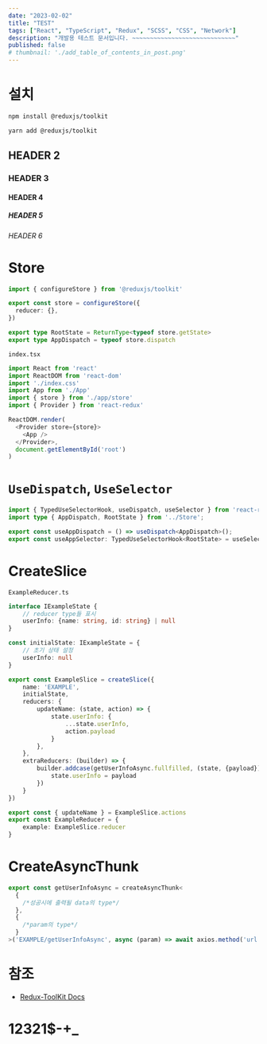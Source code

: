 ```yaml
---
date: "2023-02-02"
title: "TEST"
tags: ["React", "TypeScript", "Redux", "SCSS", "CSS", "Network"]
description: "개발용 테스트 문서입니다. ~~~~~~~~~~~~~~~~~~~~~~~~~~~~~"
published: false
# thumbnail: './add_table_of_contents_in_post.png'
---
```


# 설치

```bash
npm install @reduxjs/toolkit

yarn add @reduxjs/toolkit

```

## HEADER 2

### HEADER 3

#### HEADER 4

##### HEADER 5

###### HEADER 6

# Store

```TypeScript
import { configureStore } from '@reduxjs/toolkit'

export const store = configureStore({
  reducer: {},
})

export type RootState = ReturnType<typeof store.getState>
export type AppDispatch = typeof store.dispatch
```

`index.tsx`

```TypeScript
import React from 'react'
import ReactDOM from 'react-dom'
import './index.css'
import App from './App'
import { store } from './app/store'
import { Provider } from 'react-redux'

ReactDOM.render(
  <Provider store={store}>
    <App />
  </Provider>,
  document.getElementById('root')
)
```

# `UseDispatch`, `UseSelector`

```TypeScript
import { TypedUseSelectorHook, useDispatch, useSelector } from 'react-redux';
import type { AppDispatch, RootState } from '../Store';

export const useAppDispatch = () => useDispatch<AppDispatch>();
export const useAppSelector: TypedUseSelectorHook<RootState> = useSelector;
```

# CreateSlice

`ExampleReducer.ts`

```TypeScript
interface IExampleState {
	// reducer type들 표시
	userInfo: {name: string, id: string} | null
}

const initialState: IExampleState = {
	// 초기 상태 설정
	userInfo: null
}

export const ExampleSlice = createSlice({
	name: 'EXAMPLE',
	initialState,
	reducers: {
		updateName: (state, action) => {
			state.userInfo: {
				...state.userInfo,
				action.payload
			}
		},
	},
	extraReducers: (builder) => {
		builder.addcase(getUserInfoAsync.fullfilled, (state, {payload}) => {
			state.userInfo = payload
		})
	}
})

export const { updateName } = ExampleSlice.actions
export const ExampleReducer = {
	example: ExampleSlice.reducer
}
```

# CreateAsyncThunk

```TypeScript
export const getUserInfoAsync = createAsyncThunk<
  {
    /*성공시에 출력될 data의 type*/
  },
  {
    /*param의 type*/
  }
>('EXAMPLE/getUserInfoAsync', async (param) => await axios.method('url', param));
```

# 참조

- [Redux-ToolKit Docs](https://redux-toolkit.js.org/tutorials/quick-start)

# 12321$-+\_
